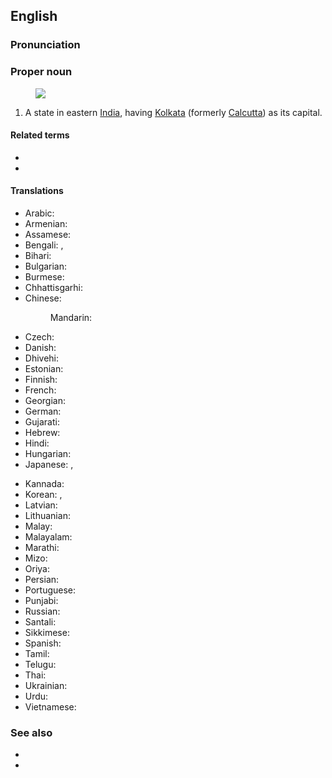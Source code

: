 ==English==
{{wikipedia}}

===Pronunciation===
{{IPA|/wɛst bɛŋˈɡɔːl/|lang=en}}

===Proper noun===
{{en-proper noun}}
[[Image:West Bengal in India (disputed hatched).svg|thumb|]]

# A state in eastern [[India]], having [[Kolkata]] (formerly [[Calcutta]]) as its capital.

====Related terms====
* {{l|en|Bengal}}
* {{l|en|Bengali}}

====Translations====
{{trans-top|state}}
* Arabic: {{t|ar|بَنْغَال اَلْغَرْبِيَّة|f}}
* Armenian: {{t|hy|Արևմտյան Բենգալ}}
* Assamese: {{t|as|পশ্চিমবঙ্গ|tr=paścimbaṅga}}
* Bengali: {{t|bn|পশ্চিম বঙ্গ|tr=Pôścim Bôṅgô}}, {{t+|bn|পশ্চিমবঙ্গ|tr=Pôścimbôṅgô}}
* Bihari: {{t|bh|पश्चिम बंगाल|tr=paścim baṅgāl}}
* Bulgarian: {{t|bg|За́падна Бенга́лия|f}}
* Burmese: {{t-needed|my}}
* Chhattisgarhi: {{t-needed|hne}}
* Chinese:
*: Mandarin: {{t+|cmn|西孟加拉邦|tr=Xī-Mèngjiālā-bāng}}
* Czech: {{t|cs|Západní Bengálsko|n}}
* Danish: {{t|da|Vestbengalen}}
* Dhivehi: {{t|dv|ވެސްޓު ބެންގާލް}}
* Estonian: {{t|et|Lääne-Bengal}}
* Finnish: {{t|fi|Länsi-Bengali}}
* French: {{t|fr|Bengale-Occidental|m}}
* Georgian: {{t|ka|დასავლეთი ბენგალი}}
* German: {{t+|de|Westbengalen|n}}
* Gujarati: {{t|gu|પશ્ચિમ બંગાળ}}
* Hebrew: {{t|he|מערב בנגל}}
* Hindi: {{t+|hi|पश्चिम बंगाल}}
* Hungarian: {{t+|hu|Nyugat-Bengál}}
* Japanese: {{t|ja|西ベンガル州|tr=Nishi-Bengaru-shū}}, {{t|ja|西ベンガル|tr=Nishi-Bengaru}}
{{trans-mid}}
* Kannada: {{t+|kn|ಪಶ್ಚಿಮ ಬಂಗಾಳ}}
* Korean: {{t|ko|웨스트벵골 주|tr=Weseuteu Beng-gol ju}}, {{t|ko|웨스트벵골|tr=Weseuteu Beng-gol}}
* Latvian: {{t|lv|Rietumbengāle}}
* Lithuanian: {{t|lt|Vakarų Bengalija}}
* Malay: {{t|ms|Benggala Barat}}
* Malayalam: {{t|ml|പശ്ചിമ ബംഗാൾ|tr=paścima baṃgāḷa}}
* Marathi: {{t|mr|पश्चिम बंगाल}}
* Mizo: {{t-needed|lus}}
* Oriya: {{t|or|ପଶ୍ଚିମ ବଙ୍ଗ|tr=paścima baṅga}}
* Persian: {{t|fa|بنگال غربی}}
* Portuguese: {{t|pt|Bengala Ocidental|f}}
* Punjabi: {{t|pa|ਪੱਛਮੀ ਬੰਗਾਲ}}
* Russian: {{t+|ru|За́падная Бенга́лия|f}}
* Santali: {{t-needed|sat}}
* Sikkimese: {{t-needed|sip}}
* Spanish: {{t|es|Bengala Occidental|f}}
* Tamil: {{t|ta|மேற்கு வங்காளம்}}
* Telugu: {{t+|te|పశ్చిమ బెంగాల్}}
* Thai: {{t|th|รัฐเบงกอลตะวันตก|tr=rát bayng-gor-lor dtà-wan-dtòk}}
* Ukrainian: {{t|uk|За́хідний Бенга́л|m}}
* Urdu: {{t|ur|مغربی بنگال}}
* Vietnamese: {{t|vi|Tây Bengal}}
{{trans-bottom}}

===See also===
* {{list:states of India/en}}
* {{l|en|East Bengal}}